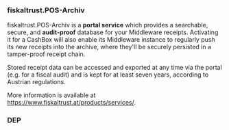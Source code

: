 ### fiskaltrust.POS-Archiv

fiskaltrust.POS-Archiv is a **portal service** which provides a searchable, secure, and **audit-proof** database for your Middleware receipts. Activating it for a CashBox will also enable its Middleware instance to regularly push its new receipts into the archive, where they'll be securely persisted in a tamper-proof receipt chain.

Stored receipt data can be accessed and exported at any time via the portal (e.g. for a fiscal audit) and is kept for at least seven years, according to Austrian regulations.

More information is available at https://www.fiskaltrust.at/products/services/.


### DEP

